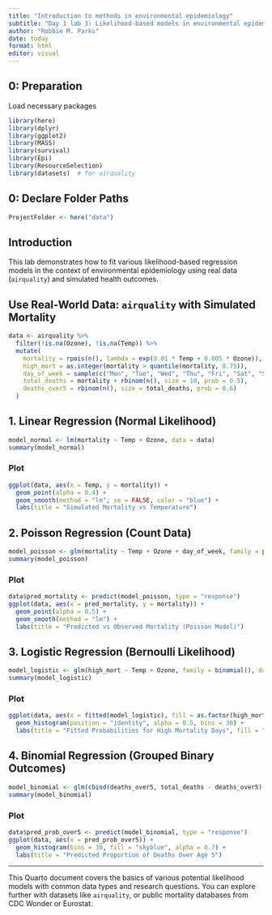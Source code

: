```yaml
---
title: "Introduction to methods in environmental epidemiology"
subtitle: "Day 1 lab 3: Likelihood-based models in environmental epidemiology"
author: "Robbie M. Parks"
date: today
format: html
editor: visual
---
```



::: {.cell}
## 0: Preparation

Load necessary packages

```r
library(here)
library(dplyr)
library(ggplot2)
library(MASS)
library(survival)
library(Epi)
library(ResourceSelection)
library(datasets)  # for airquality
```
:::

::: {.cell}
## 0: Declare Folder Paths
```r
ProjectFolder <- here("data")
```
:::

## Introduction

This lab demonstrates how to fit various likelihood-based regression models in the context of environmental epidemiology using real data (`airquality`) and simulated health outcomes.

## Use Real-World Data: `airquality` with Simulated Mortality

```r
data <- airquality %>%
  filter(!is.na(Ozone), !is.na(Temp)) %>%
  mutate(
    mortality = rpois(n(), lambda = exp(0.01 * Temp + 0.005 * Ozone)),
    high_mort = as.integer(mortality > quantile(mortality, 0.75)),
    day_of_week = sample(c("Mon", "Tue", "Wed", "Thu", "Fri", "Sat", "Sun"), n(), replace = TRUE),
    total_deaths = mortality + rbinom(n(), size = 10, prob = 0.5),
    deaths_over5 = rbinom(n(), size = total_deaths, prob = 0.6)
  )
```

## 1. Linear Regression (Normal Likelihood)

```r
model_normal <- lm(mortality ~ Temp + Ozone, data = data)
summary(model_normal)
```

### Plot

```r
ggplot(data, aes(x = Temp, y = mortality)) +
  geom_point(alpha = 0.4) +
  geom_smooth(method = "lm", se = FALSE, color = "blue") +
  labs(title = "Simulated Mortality vs Temperature")
```

## 2. Poisson Regression (Count Data)

```r
model_poisson <- glm(mortality ~ Temp + Ozone + day_of_week, family = poisson(), data = data)
summary(model_poisson)
```

### Plot

```r
data$pred_mortality <- predict(model_poisson, type = "response")
ggplot(data, aes(x = pred_mortality, y = mortality)) +
  geom_point(alpha = 0.5) +
  geom_smooth(method = "lm") +
  labs(title = "Predicted vs Observed Mortality (Poisson Model)")
```

## 3. Logistic Regression (Bernoulli Likelihood)

```r
model_logistic <- glm(high_mort ~ Temp + Ozone, family = binomial(), data = data)
summary(model_logistic)
```

### Plot

```r
ggplot(data, aes(x = fitted(model_logistic), fill = as.factor(high_mort))) +
  geom_histogram(position = "identity", alpha = 0.5, bins = 30) +
  labs(title = "Fitted Probabilities for High Mortality Days", fill = "High Mortality")
```

## 4. Binomial Regression (Grouped Binary Outcomes)

```r
model_binomial <- glm(cbind(deaths_over5, total_deaths - deaths_over5) ~ Temp + Ozone, family = binomial(), data = data)
summary(model_binomial)
```

### Plot

```r
data$pred_prob_over5 <- predict(model_binomial, type = "response")
ggplot(data, aes(x = pred_prob_over5)) +
  geom_histogram(bins = 30, fill = "skyblue", alpha = 0.7) +
  labs(title = "Predicted Proportion of Deaths Over Age 5")
```

---

This Quarto document covers the basics of various potential likelihood models with common data types and research questions. You can explore further with datasets like `airquality`, or public mortality databases from CDC Wonder or Eurostat.
